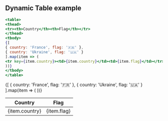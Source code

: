 

## Dynamic Table example

```jsx
<table>
<thead>
<tr><th>Country</th><th>Flag</th></tr>
</thead>
<tbody>
{[
{ country: 'France', flag: '🇫🇷' },
{ country: 'Ukraine', flag: '🇺🇦' }
].map(item => (
<tr key={item.country}><td>{item.country}</td><td>{item.flag}</td></tr>
))}
</tbody>
</table>
```    

<table>
<thead>
<tr><th>Country</th><th>Flag</th></tr>
</thead>
<tbody>
{[
{ country: 'France', flag: '🇫🇷' },
{ country: 'Ukraine', flag: '🇺🇦' }
].map(item => (
<tr key={item.country}><td>{item.country}</td><td>{item.flag}</td></tr>
))}
</tbody>
</table>
    
